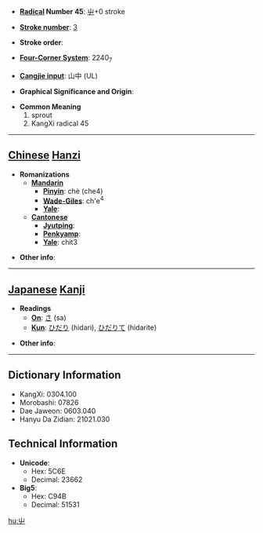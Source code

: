 * '''[[Wiktionary:Chinese radical index| Radical]] Number 45''': [[Wiktionary:Chinese radical index 屮|屮]]+0 stroke

* '''[[Wiktionary:Chinese total strokes index|Stroke number]]''': [[Wiktionary:Chinese total strokes index 3|3]]

* '''Stroke order''': 

* '''[[Wiktionary:Chinese four corner index|Four-Corner System]]''': 2240<sub>7</sub>

* '''[[Wiktionary:Chinese Cangjie index|Cangjie input]]''': 山中 (UL)

* '''Graphical Significance and Origin''': 

* '''Common Meaning'''
*#sprout
*# KangXi radical 45


----

== [[Chinese]] [[Hanzi]] ==

* '''Romanizations'''
** '''[[Mandarin]]'''
*** '''[[Pinyin]]''': chè (che4)
*** '''[[Wade-Giles]]''': ch'e<sup>4</sup>
*** '''[[Yale]]''': 
** '''[[Cantonese]]'''
*** '''[[Jyutping]]''':
*** '''[[Penkyamp]]''': 
*** '''[[Yale]]''': chit3

* '''Other info''': 

----

== [[Japanese]] [[Kanji]] ==

* '''Readings'''
** '''[[On]]''': [[さ]] (sa)
** '''[[Kun]]''': [[ひだり]] (hidari), [[ひだりて]] (hidarite)

* '''Other info''':  

----

== Dictionary Information ==

* KangXi: 0304.100
* Morobashi: 07826
* Dae Jaweon: 0603.040
* Hanyu Da Zidian: 21021.030

== Technical Information ==

* '''Unicode''':
** Hex: 5C6E
** Decimal: 23662
* '''Big5''':
** Hex: C94B
** Decimal: 51531

[[hu:屮]]